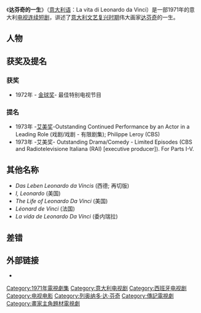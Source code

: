 {{电视节目信息框
| 颜色        =#F0E68C  | 名称       = 达芬奇的一生  
| 原名       = '''''La Vita di Leonardo Da Vinci'''''
| 图片       = 
| 图说       = 
| 类型       = 历史传记
| 原创       = 
| 发展       = 
| 编剧       =[[Renato_Castellani|Renato Castellani]]
| 导演       = Renato Castellani
| 主持       = 
| 演出       = [[Philippe_Leroy_(actor)|Philippe Leroy]]
| 配音       = 
| 旁白       =  [[Giulio_Bosetti|Giulio Bosetti]] （剧中出场）
| 字幕       =  
| 主题曲     = 
| 片头曲     = 
| 片尾曲     = 
| 作曲       = [[Roman_Vlad|Roman Vlad]]
| 国家       = {{ITA}} <br /> {{ESP}} 
| 地区       = 
| 语言       = [[意大利语|意大利语]]
| 季数       =1 
| 系列数     = 
| 辑数       = 
| 集数       =5集
| 每集列表   = 
| 执行制片   = 
| 制片人     = 
| 监制       = 
| 副制片人   = 
| 共同制片人 = 
| 摄影       = Toni Secchi
| 剪辑       = 
| 年份       =
| 外景       = 
| 机位       = 
| 每集长     = 54分钟
| 频道1       = 
| 电视网1    = 
| 电视台    = Rai 1
| 视频制式1   = 
| 音频制式1   = 
| 首播国家   =  | 首播地区   =  {{ITA}} 
| 制作公司   =[[RAI|RAI]]、ORTF、[[TVE|TVE]]、Istituto Luce| 影视公司   =[[RAI|RAI]]、[[TVE|TVE]]
| 开始       =  1971年10月24日
| 结束       = 1971年11月21日 
| 晚于       = 
| 早于       = 
| 相关剧集   = 
| 中国大陆名称 = 达芬奇的一生
| 台湾名称   = 
| 港澳名称   = 
| 马新名称   = 
| 官方网站   = 
| imdb_id   = 0068854
| tv_com_id = 
}}

《'''达芬奇的一生'''》（[[意大利语|意大利语]]：La vita di Leonardo da Vinci）是一部1971年的意大利[[电视连续短剧|电视连续短剧]]，讲述了[[意大利|意大利]][[文艺复兴时期|文艺复兴时期]]伟大画家[[达芬奇|达芬奇]]的一生。

==人物==
{{columns-list|2|
*[[Philippe_Leroy_(actor)|Philippe Leroy]] 饰 [[达·芬奇|达·芬奇]]（成年）
**Alberto Fiorini 饰 达·芬奇（13岁）
**Renato Cestiè 饰 达·芬奇（6岁）
**Marco Mazzoni 饰 达·芬奇（5岁）
*Glauco Onorato 饰  皮耶罗·达·芬奇（达芬奇之父）
*Ann Odessa 饰 凯瑟琳（达芬奇之母）
*Filippo Scelzo 饰 安东尼奥·达·芬奇（达芬奇祖父）
*Maria Tedeschi 饰 露西亚·达·芬奇（达芬奇祖母）
*Carlos de Carvalho 饰 弗朗西斯科·达·芬奇（达芬奇叔叔）
*[[Riad_Gholmie|Riad Gholmie]] 饰 [[弗朗索瓦一世|弗朗索瓦一世]]
*[[Giampiero_Albertini|Giampiero Albertini]] 饰 [[卢多维科·斯福尔扎|卢多维科·斯福尔扎]]
*[[Renzo_Rossi_(actor)|Renzo Rossi]] 饰 [[波提切利|波提切利]]
*Diego Della Valle 饰  [[彼得罗·佩鲁吉诺|彼得罗·佩鲁吉诺]]（Pietro Perugino）
*[[Bruno_Cirino|Bruno Cirino]] 饰 [[米开朗琪罗|米开朗琪罗]]
*[[Marta_Fischer|Marta Fischer]] 饰[[Isabella_of_Aragon|Isabella of Aragon]]
*[[Enrico_Osterman|Enrico Osterman]] 饰[[尼可罗·马基亚维利|尼可罗·马基亚维利]]
*[[Mario_Molli|Mario Molli]] 饰[[安德烈·德尔·委罗基奥|安德烈·德尔·委罗基奥]]
*[[Carlo_Simoni|Carlo Simoni]] 饰 [[弗朗西斯科·梅尔兹|弗朗西斯科·梅尔兹]]
*[[Bianca_Toccafondi|Bianca Toccafondi]] 饰[[伊莎貝拉·埃斯特|伊莎貝拉·埃斯特]]
*James Werner 饰 [[洛伦佐·迪·克雷蒂|洛伦佐·迪·克雷蒂]]（lorenzo di credi）
*Sara Franchetti 饰 [[切奇利娅·加莱拉尼|切奇利娅·加莱拉尼]]
*Ottavia Piccolo 饰  [[贝亚特丽斯·德斯特|贝亚特丽斯·德斯特]]
*Wanda Vismara 饰 玛格丽特
*Christian de Tillière 饰 [[路易十二|路易十二]]
*Marco Bonetti 饰 Marco D'Oggiono
}}

==获奖及提名==
===获奖===
*1972年 - [[金球奖|金球奖]]- 最佳特别电视节目
=== 提名 ===
*1973年 -[[艾美奖|艾美奖]]-Outstanding Continued Performance by an Actor in a Leading Role (戏剧/戏剧 - 有限剧集); Philippe Leroy (CBS)
*1973年 -艾美奖- Outstanding Drama/Comedy - Limited Episodes (CBS and Radiotelevisione Italiana (RAI) [executive producer]). For Parts I-V.
==其他名称==
*''Das Leben Leonardo da Vincis'' (西德; 再切版)
*''I, Leonardo'' (美国)
*''The Life of Leonardo Da Vinci'' (美国)
*''Léonard de Vinci'' (法国)
*''La vida de Leonardo Da Vinci'' (委内瑞拉)
== 差错 ==

==外部链接==
* {{IMDB title|id=0068854|title=La vita di Leonardo Da Vinci}}

{{DEFAULTSORT:La vita di Leonardo da Vinci}}
[[Category:1971年電視劇集|Category:1971年電視劇集]]
[[Category:意大利电视剧|Category:意大利电视剧]]
[[Category:西班牙电视剧|Category:西班牙电视剧]]
[[Category:电视电影|Category:电视电影]]
[[Category:列奥纳多·达·芬奇|Category:列奥纳多·达·芬奇]]
[[Category:傳記電視劇|Category:傳記電視劇]]
[[Category:畫家主角題材電視劇|Category:畫家主角題材電視劇]]